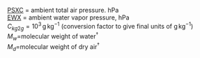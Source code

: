 
<p class=box>
[PSXC](#psx) = ambient total air pressure. hPa   
[EWX](#ewx) = ambient water vapor pressure, hPa  
$C_{kg2g}=10^{3}\,$g$\,$kg$^{-1}$ (conversion factor to give
final units of g$\,$kg$^{-1}$)  
$M_{w}=$molecular weight of water$^{\dagger}$  
$M_{d}=$molecular weight of dry air$^{\dagger}$  
</p><p class=box2>
\begin{equation}
\mathrm{\{SPHUM\}} = C_{kg2g}\frac{M_{w}}{M_{d}}(\mathrm{\frac{\{EWX\}}{\mathrm{\{PSXC\}-(1-\frac{M_{w}}{M_{d}})\{\mathrm{EWX}\}}}})
(\#eq:SPHUM)
\end{equation}
</p>
